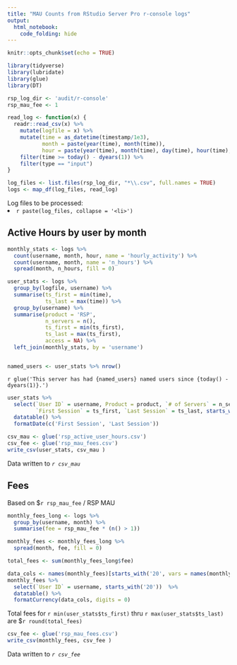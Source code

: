 ```yaml
---
title: "MAU Counts from RStudio Server Pro r-console logs"
output: 
  html_notebook:
    code_folding: hide
---
```


```r
knitr::opts_chunk$set(echo = TRUE)

library(tidyverse)
library(lubridate)
library(glue)
library(DT)

rsp_log_dir <- 'audit/r-console'
rsp_mau_fee <- 1
```

```r
read_log <- function(x) {
  readr::read_csv(x) %>% 
    mutate(logfile = x) %>% 
    mutate(time = as_datetime(timestamp/1e3),
           month = paste(year(time), month(time)),
           hour = paste(year(time), month(time), day(time), hour(time), sep = '-')) %>% 
    filter(time >= today() - dyears(1)) %>% 
    filter(type == "input")
}

log_files <- list.files(rsp_log_dir, "*\\.csv", full.names = TRUE)
logs <- map_df(log_files, read_log) 

```


Log files to be processed: <li>
`r paste(log_files, collapse = '<li>')`
</li>

## Active Hours by user by month

```r
monthly_stats <- logs %>% 
  count(username, month, hour, name = 'hourly_activity') %>% 
  count(username, month, name = 'n_hours') %>% 
  spread(month, n_hours, fill = 0) 

user_stats <- logs %>% 
  group_by(logfile, username) %>% 
  summarise(ts_first = min(time),
            ts_last = max(time)) %>% 
  group_by(username) %>% 
  summarise(product = 'RSP',
            n_servers = n(),
            ts_first = min(ts_first),
            ts_last = max(ts_first),
            access = NA) %>% 
  left_join(monthly_stats, by = 'username') 


named_users <- user_stats %>% nrow()
```

`r glue('This server has had {named_users} named users since {today() - dyears(1)}.')
`
```r
user_stats %>% 
  select(`User ID` = username, Product = product, `# of Servers` = n_servers, 
         `First Session` = ts_first, `Last Session` = ts_last, starts_with('20'))  %>% 
  datatable() %>% 
  formatDate(c('First Session', 'Last Session'))
```
```r
csv_mau <- glue('rsp_active_user_hours.csv')
csv_fee <- glue('rsp_mau_fees.csv')
write_csv(user_stats, csv_mau )
```

Data written to _*`r csv_mau`*_


## Fees 

Based on $`r rsp_mau_fee` / RSP MAU

```r
monthly_fees_long <- logs %>% 
  group_by(username, month) %>% 
  summarise(fee = rsp_mau_fee * (n() > 1)) 

monthly_fees <- monthly_fees_long %>% 
  spread(month, fee, fill = 0) 

total_fees <- sum(monthly_fees_long$fee)

data_cols <- names(monthly_fees)[starts_with('20', vars = names(monthly_fees))]
monthly_fees %>% 
  select(`User ID` = username, starts_with('20'))  %>% 
  datatable() %>% 
  formatCurrency(data_cols, digits = 0)
```

Total fees for `r min(user_stats$ts_first)` thru `r max(user_stats$ts_last)` are $`r round(total_fees)`

```r
csv_fee <- glue('rsp_mau_fees.csv')
write_csv(monthly_fees, csv_fee )
```

Data written to _*`r csv_fee`*_
